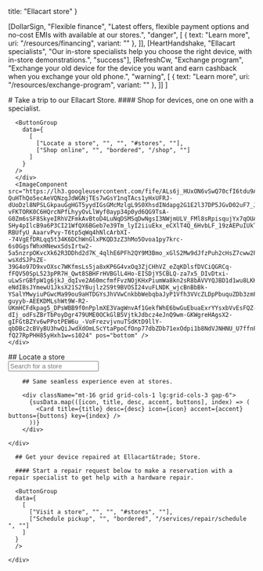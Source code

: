 
  title: "Ellacart store"
}

  [DollarSign, "Flexible finance", "Latest offers, flexible payment options and no-cost EMIs with available at our stores.", "danger", [
    {
      text: "Learn more",
      uri: "/resources/financing",
      variant: ""
    },
  ]],
  [HeartHandshake, "Ellacart specialists", "Our in-store specialists help you choose the right device, with in-store demonstrations.", "success"],
  [RefreshCw, "Exchange program", "Exchange your old device for the device you want and earn cashback when you exchange your old phone.", "warning", [
    {
      text: "Learn more",
      uri: "/resources/exchange-program",
      variant: ""
    },
  ]]
]

<div className="py-24">
  <Container>
  <div className="flex flex-col gap-16 lg:flex-row items-center">
      <div className="flex flex-col items-center gap-6 flex-1">
      # Take a trip to our Ellacart Store.
      #### Shop for devices, one on one with a specialist.
  
      <ButtonGroup
        data={
          [
            ["Locate a store", "", "", "#stores", ""],
            ["Shop online", "", "bordered", "/shop", ""]
          ]
        }
      />
      </div>
      <ImageComponent src="https://lh3.googleusercontent.com/fife/ALs6j_HUxON6vSwQ70cfI6tdu9AKubBBrR-QuHThQo5ecAeVQNzgJdWGNjTEs7wGsY1nqTAcs1yHxUFRJ-dUoDzl8NPSLGkpauGgHGT5yydIGsGMcMzlgL9S0XhsdINdapg2G1E2l37DP5JGvD02uF7_J6GT8RytUo7cERzUlFUZyUP5TPvrEkIqGNalQb6oyTxBEVc7AvOnEd5BpPpjINb217yZnA36CdmVzo2NGHGzwpRNi1xJs9JZKx7MzIhpRWyiiJ3Rb75HNO7Hg1Y-vFKTORK0C6HQrcNPfLhyyOvLlWyf0ayp34p0yd6QG9TsA-G0Zm6sSF8SkyeIRhVZFmkAvBtoD4LuNqDSMSqDwNgsI3NWjmULV_FMl8sRpisqujYx7qOUAkTwhePzlrfZKrmnB300J3thHWAgSmim7riP8X8KJidQ3fzJT7lMYx6jC_kfC67CxQPV6dxMNgeKfOdC7Lqd94qzL0w9Bl2ykeJNgupvBb8a-SHy4pIlcB9a6P3CI21WfQX6BGeb7e39Tm_lyI2iiuEkx_eCXlT4Q_6HvbLF_19zAEPuIUkTGh267SyWttE471ezR5xP-RBUfyU_AaarvPvy-T6tp5qWq4hNlcArbXI--74VgEfDRLqq5t34K6DChWnGlxPKQD3zZ3hMo5Ovoa1py7krc-6s0GgsfWhxHNewxSdsIrtw2-5a5nzrpOKvcXk62R3DDhd2d7K_4qlhE6PFh2QY9M3Bmo_xGlS2Mw9dJfzPuh2cHsZ7cww2Pmds4ivofKdcIVuKpHgthih92uGK8mVtoNIJgClcaaYaV60UQY7GG7RxQCOIMPp6suJ5nn2FP-wsXdSJPsZE-39G4o97D9xvOXsc7WKfmsLs5ja8xKP6G4vxOq3ZjCHhVZ_eZqKDlsfDVCiQGRCq-fFQV50SpL523pPR7H_Qwt8SBHFrHVBGlL4Ho-EISDjY5CBLQ-za7x5_DIvDtxi-uLwSrGBfpW1g6jkJ_dqIve2A60mcfmfFvzNOjKHxPiumWa8kn2sR8bAVVYQJBD1d1wu8LKKbsoqLRSqAnYlMW-eNdIBsJYmewU1JksX21S2YBujlz2S9t9BVOSI24vuFLNDK_wjcBnBbBk-YSalYMwyiuPGwcMa99ou9aHTDGYsJhVVwCnkbbWebqbaJyP1Vfh3VVcZLDpPbuquZDb3zmFw39uB79oPCuh75MlBK-guyyb-AEEKDMLshWt9W-R2-UKmHCFdkpag5_DPsWBB9f0nPplmXE3VagWnvAf1GekfWhE6bwGuEbuaExrYYsxbVvEsFQZ-dIj_odFsZBrTbPoyDgr479UME0OCkGlB5VjtkJdbcz4eJnQ9wm-GKWgreHAgsX2-gIFGtBZYv6wPPotPEW6u_-VoFrezvjvnuTSdKtD9llY-qbDBc2cBVyBU3hwQiJwdXdOmLScYtaPpoCfOnp77dbZDb71exOdpi1b8NdVJNHNU_U7ffnFHkaJevz8A9cVhx_nDfMzQvJ1aRkiqYv8LUd87zWN7it06TbOcs-fQ27RpPHH85yHxh1w=s1024" pos="bottom" />
    </div>
  </Container>

  <div className="mt-32 bg-zinc-50 py-24" id="stores">
    <Container>
      ## Locate a store
      <div className="mt-16 max-w-xl mx-auto">
        <Input placeholder="Search for a store" icon={Search} type="text" large />
      </div>
    </Container>
  </div>

  <Container>
    <div className="mt-32 flex flex-col gap-6">
      
        ## Same seamless experience even at stores.

        <div className="mt-16 grid grid-cols-1 lg:grid-cols-3 gap-6">
          {susData.map(([icon, title, desc, accent, buttons], index) => (
            <Card title={title} desc={desc} icon={icon} accent={accent} buttons={buttons} key={index} />
          ))}
        </div>

    </div>
  </Container>

  <Container>
    <div className="mt-64 flex flex-col items-center gap-6">
      
      ## Get your device repaired at Ellacart&trade; Store.

      #### Start a repair request below to make a reservation with a repair specialist to get help with a hardware repair.

      <ButtonGroup
      data={
        [
          ["Visit a store", "", "", "#stores", ""],
          ["Schedule pickup", "", "bordered", "/services/repair/schedule  ", ""]
        ]
      }
      />        

    </div>
  </Container>

</div>